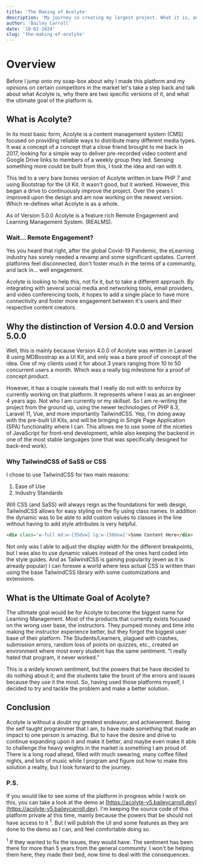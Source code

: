 ```yaml
---
title: 'The Making of Acolyte'
description: 'My journey in creating my largest project. What it is, and what it hopes to be.'
author: 'Bailey Carroll'
date: '10-01-2024'
slug: 'the-making-of-acolyte'
---
```

# Overview
Before I jump onto my soap-box about why I made this platform and my opinions on certain competitors in the market let's take a step back and talk about what Acolyte is, why there are two specific versions of it, and what the ultimate goal of the platform is.

## What is Acolyte?
In its most basic form, Acolyte is a content management system (CMS) focused on providing reliable ways to distribute many different media types. It was a concept of a concept that a close friend brought to me back in 2017, looking for a simple way to deliver pre-recorded video content and Google Drive links to members of a weekly group they led. Sensing something more could be built from this, I took the idea and ran with it. 

This led to a very bare bones version of Acolyte written in bare PHP 7 and using Bootstrap for the UI Kit. It wasn't good, but it worked. However, this began a drive to continuously improve the project. Over the years I improved upon the design and am now working on the newest version. Which re-defines what Acolyte is as a whole.

As of Version 5.0.0 Acolyte is a feature rich Remote Engagement and Learning Management System. (REALMS).

### Wait... Remote Engagement?

Yes you heard that right, after the global Covid-19 Pandemic, the eLearning industry has sorely needed a revamp and some significant updates. Current platforms feel disconnected, don't foster much in the terms of a community, and lack in... well engagement.

Acolyte is looking to help this, not fix it, but to take a different approach. By integrating with several social media and networking tools, email providers, and video conferencing tools, it hopes to add a single place to have more connectivity and foster more engagement between it's users and their respective content creators.

## Why the distinction of Version 4.0.0 and Version 5.0.0

Well, this is mainly because Version 4.0.0 of Acolyte was written in Laravel 8 using MDBoostrap as a UI Kit, and only was a bare proof of concept of the idea. One of my clients used it for about 3 years ranging from 10 to 50 concurrent users a month. Which was a really big milestone for a proof of concept product. 

However, it has a couple caveats that I really do not with to enforce by currently working on that platform. It represents where I was as an engineer 4 years ago. Not who I am currently or my skillset. So I am re-writing the project from the ground up, using the newer technologies of PHP 8.3, Laravel 11, Vue, and more importantly TailwindCSS. Yep, I'm doing away with the pre-built UI Kits, and will be bringing in Single Page Application (SPA) functionality where I can. This allows me to use some of the niceties of JavaScript for front-end development, while also keeping the backend in one of the most stable languages (one that was specifically designed for back-end work).

### Why TailwindCSS of SaSS or CSS

I chose to use TailwindCSS for two main reasons:
1. Ease of Use
2. Industry Standards

Will CSS (and SaSS) will always reign as the foundations for web design, TailwindCSS allows for easy styling on the fly using class names. In addition the dynamic was to be able to add custom values to classes in the line without having to add style attributes is very helpful. 

```html
<div class='w-full md:w-[35dvw] lg:w-[50dvw]'>Some Content Here</div>
```

Not only was I able to adjust the display width for the different breakpoints, but I was also to use dynamic values instead of the ones hard coded into the style guides. And as TailwindCSS is gaining popularity (even as it is already popular) I can foresee a world where less actual CSS is written than using the base TailwindCSS library with some customizations and extensions.

## What is the Ultimate Goal of Acolyte?

The ultimate goal would be for Acolyte to become the biggest name for Learning Management. Most of the products that currently exists focused on the wrong user base, the instructors. They pumped money and time into making the instructor experience better, but they forgot the biggest user base of their platform. The Students/Learners, plagued with crashes, submission errors, random loss of points on quizzes, etc., created an environment where most every student has the same sentiment. "I really hated that program, it never worked."

This is a widely known sentiment, but the powers that be have decided to do nothing about it; and the students take the brunt of the errors and issues because they use it the most. So, having used those platforms myself, I decided to try and tackle the problem and make a better solution.

## Conclusion

Acolyte is without a doubt my greatest endeavor, and achievement. Being the self taught programmer that I am, to have made something that made an impact to one person is amazing. But to have the desire and drive to continue expanding upon it and make it better, and maybe even make it able to challenge the heavy weights in the market is something I am proud of. There is a long road ahead, filled with much swearing, many coffee filled nights, and lots of music while I program and figure out how to make this solution a reality, but I look forward to the journey.

### P.S. 
If you would like to see some of the platform in progress while I work on this, you can take a look at the demo at [https://acolyte-v5.baileycarroll.dev](https://acolyte-v5.baileycarroll.dev). I'm keeping the source code of this platform private at this time, mainly because the powers that be should not have access to it <sup>1</sup>. But I will publish the UI and some features as they are done to the demo as I can, and feel comfortable doing so.


<sup>1</sup> If they wanted to fix the issues, they would have. The sentiment has been there for more than 5 years from the general community. I won't be helping them here, they made their bed, now time to deal with the consequences.